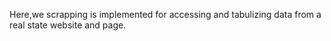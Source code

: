 Here,we scrapping is implemented for accessing and tabulizing data from a real state website and page.
